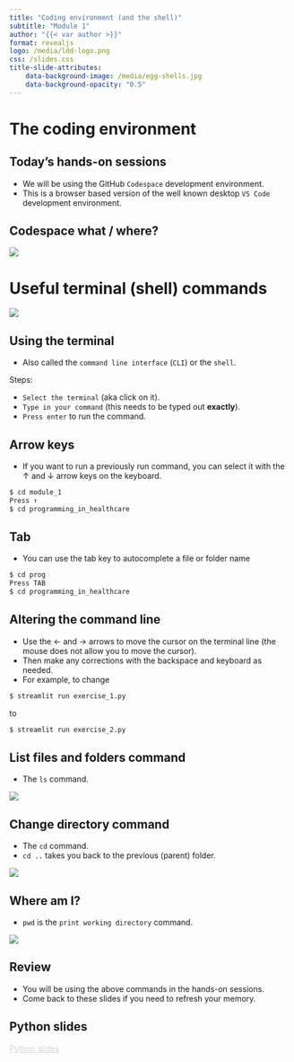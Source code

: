 ```yaml
---
title: "Coding environment (and the shell)"
subtitle: "Module 1"
author: "{{< var author >}}"
format: revealjs
logo: /media/ldd-logo.png
css: /slides.css
title-slide-attributes:
    data-background-image: /media/egg-shells.jpg
    data-background-opacity: "0.5"
---
```


# The coding environment {background-image="/media/bamboo-woods.jpg" background-opacity="0.2"}


## Today's hands-on sessions {background-image="/media/bamboo-woods.jpg" background-opacity="0.2"}

* We will be using the GitHub `Codespace` development environment.
* This is a browser based version of the well known desktop `VS Code` development environment.


## <span class="hide-title">Codespace what / where?</span>

![](/media/codespace-what-where.png){.absolute top=0 left=0 width="max" height="max" fig-alt="Codespace layout with highlighted areas"}


# Useful terminal (shell) commands

![](/media/the-shell.png){.bordered fig-align="center" width="max" height="max" fig-alt="Screen shot of terminal in Codespace"}


## Using the terminal {.smaller}

* Also called the `command line interface` (`CLI`) or the `shell`.

Steps:

* `Select the terminal` (aka click on it).
* `Type in your command` (this needs to be typed out **exactly**).
* `Press enter` to run the command.


## Arrow keys

* If you want to run a previously run command, you can select it with the &#8593; and 
&#8595; arrow keys on the keyboard.

```.bash
$ cd module_1
Press ↑
$ cd programming_in_healthcare
```


## Tab

* You can use the tab key to autocomplete a file or folder name

```.bash
$ cd prog
Press TAB
$ cd programming_in_healthcare
```


## Altering the command line

* Use the &#8592; and &#8594; arrows to move the cursor on the terminal line (the mouse does not allow you to move the cursor). 
* Then make any corrections with the backspace and keyboard as needed.
* For example, to change

```.bash
$ streamlit run exercise_1.py
```

to

```.bash
$ streamlit run exercise_2.py
```


## List files and folders command

* The `ls` command.

![](/media/command-ls.png){.bordered fig-align="center" width="max" height="max" fig-alt="Screen shot of 'ls' being run in terminal"}


## Change directory command

* The `cd` command.
* `cd ..` takes you back to the previous (parent) folder.

![](/media/command-cd.png){.bordered fig-align="center" width="max" height="max" fig-alt="Screen shot of 'cd' being run in the terminal"}

## Where am I?

* `pwd` is the `print working directory` command.

![](/media/command-pwd.png){.bordered fig-align="center" width="max" height="max" fig-alt="Screen shot of 'pwd' being run in the terminal"}


## Review

* You will be using the above commands in the hands-on sessions. 
* Come back to these slides if you need to refresh your memory.

## Python slides

```{=html}
<div class="bottom-right">
    <a href="https://letsdodigital.org/learn/learn-python/module-1/3-python.html" style="color: lightgrey;">Python slides</a>
</div>
```
